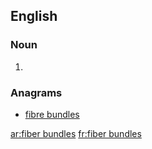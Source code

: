 
==English==

===Noun===
{{head|en|noun plural form}}

# {{plural of|fiber bundle|lang=en}}

===Anagrams===
* [[fibre bundles#English|fibre bundles]]

[[ar:fiber bundles]]
[[fr:fiber bundles]]